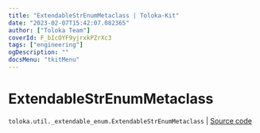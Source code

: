 ```yaml
---
title: "ExtendableStrEnumMetaclass | Toloka-Kit"
date: "2023-02-07T15:42:07.082365"
author: ["Toloka Team"]
coverId: F_bIcOYF9yjrxkPZrXc3
tags: ["engineering"]
ogDescription: ""
docsMenu: "tkitMenu"
---
```


# ExtendableStrEnumMetaclass
`toloka.util._extendable_enum.ExtendableStrEnumMetaclass` | [Source code](https://github.com/Toloka/toloka-kit/blob/v1.1.3/src/util/_extendable_enum.py#L38)